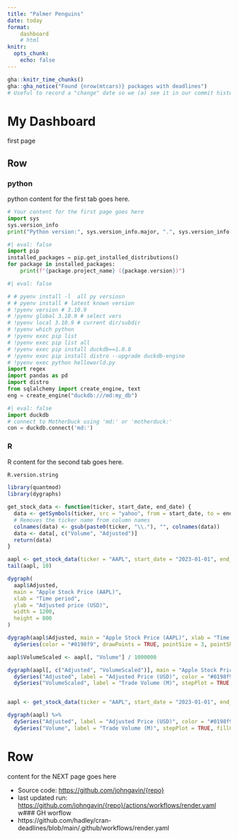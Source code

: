 ```yaml
---
title: "Palmer Penguins"
date: today
format: 
    dashboard
    # html
knitr:
  opts_chunk: 
    echo: false
---
```

```r
gha::knitr_time_chunks()
gha::gha_notice("Found {nrow(mtcars)} packages with deadlines")
# Useful to record a "change" date so we (a) see it in our commit history

```

# My Dashboard
first page

## Row {height=20%}
::: {.panel-tabset group="language"}
### python 
<!-- {width=20%,height=10%} -->
python content for the first tab goes here.
```python
# Your content for the first page goes here
import sys
sys.version_info
print("Python version:", sys.version_info.major, ".", sys.version_info.minor)
```
```python
#| eval: false
import pip
installed_packages = pip.get_installed_distributions()
for package in installed_packages:
    print(f"{package.project_name} ({package.version})")

```
```python
#| eval: false

# # pyenv install -l  all py versiosn
# # pyenv install # latest known version
# !pyenv version # 3.10.9
# !pyenv global 3.10.9 # select vers
# !pyenv local 3.10.9 # current dir/subdir
# !pyenv which python
# !pyenv exec pip list 
# !pyenv exec pip list all
# !pyenv exec pip install duckdb==1.0.0
# !pyenv exec pip install distro --upgrade duckdb-engine
# !pyenv exec python helloworld.py
import regex
import pandas as pd
import distro
from sqlalchemy import create_engine, text
eng = create_engine("duckdb:///md:my_db")
```
```python
#| eval: false
import duckdb
# connect to MotherDuck using 'md:' or 'motherduck:'
con = duckdb.connect('md:')

```
:::
::: {.panel-tabset group="language"}
### R 
<!-- {width=40%,height=10%}-->
R content for the second tab goes here.
```r
R.version.string
```
```r
library(quantmod)
library(dygraphs)

get_stock_data <- function(ticker, start_date, end_date) {
  data <- getSymbols(ticker, src = "yahoo", from = start_date, to = end_date, auto.assign = FALSE)
  # Removes the ticker name from column names
  colnames(data) <- gsub(paste0(ticker, "\\."), "", colnames(data))
  data <- data[, c("Volume", "Adjusted")]
  return(data)
}

aapl <- get_stock_data(ticker = "AAPL", start_date = "2023-01-01", end_date = "2024-01-01")
tail(aapl, 10)

dygraph(
  aapl$Adjusted,
  main = "Apple Stock Price (AAPL)",
  xlab = "Time period",
  ylab = "Adjusted price (USD)",
  width = 1200,
  height = 800
)

dygraph(aapl$Adjusted, main = "Apple Stock Price (AAPL)", xlab = "Time period", ylab = "Adjusted price (USD)") %>%
  dySeries(color = "#0198f9", drawPoints = TRUE, pointSize = 3, pointShape = "square")

aapl$VolumeScaled <- aapl[, "Volume"] / 1000000

dygraph(aapl[, c("Adjusted", "VolumeScaled")], main = "Apple Stock Price (AAPL) and Trade Volume") %>%
  dySeries("Adjusted", label = "Adjusted Price (USD)", color = "#0198f9", drawPoints = TRUE, pointSize = 3, pointShape = "square") %>%
  dySeries("VolumeScaled", label = "Trade Volume (M)", stepPlot = TRUE, fillGraph = TRUE, color = "#FF9900")


aapl <- get_stock_data(ticker = "AAPL", start_date = "2023-01-01", end_date = "2024-01-01")

dygraph(aapl) %>%
  dySeries("Adjusted", label = "Adjusted Price (USD)", color = "#0198f9", drawPoints = TRUE, pointSize = 3, pointShape = "square") %>%
  dySeries("Volume", label = "Trade Volume (M)", stepPlot = TRUE, fillGraph = TRUE, color = "#FF9900", axis = "y2")

```
:::

# Row {height=30%}
content for the NEXT page goes here



+ Source code: <https://github.com/johngavin/{repo}> 
+ last updated run: <https://github.com/johngavin/{repo}/actions/workflows/render.yaml>
w### GH worflow
+ https://github.com/hadley/cran-deadlines/blob/main/.github/workflows/render.yaml
